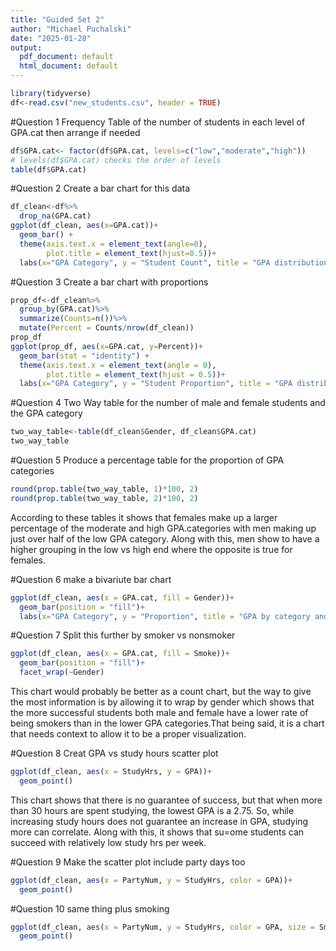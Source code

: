 ```yaml
---
title: "Guided Set 2"
author: "Michael Puchalski"
date: "2025-01-28"
output:
  pdf_document: default
  html_document: default
---
```


```r
library(tidyverse)
df<-read.csv("new_students.csv", header = TRUE)
```


#Question 1
Frequency Table of the number of students in each level of GPA.cat then arrange if needed

```r
df$GPA.cat<- factor(df$GPA.cat, levels=c("low","moderate","high"))
# levels(df$GPA.cat) checks the order of levels
table(df$GPA.cat)
```


#Question 2
Create a bar chart for this data

```r
df_clean<-df%>%
  drop_na(GPA.cat)
ggplot(df_clean, aes(x=GPA.cat))+
  geom_bar() +
  theme(axis.text.x = element_text(angle=0),
        plot.title = element_text(hjust=0.5))+
  labs(x="GPA Category", y = "Student Count", title = "GPA distribution")
```

#Question 3
Create a bar chart with proportions
```r
prop_df<-df_clean%>%
  group_by(GPA.cat)%>%
  summarize(Counts=n())%>%
  mutate(Percent = Counts/nrow(df_clean))
prop_df
ggplot(prop_df, aes(x=GPA.cat, y=Percent))+
  geom_bar(stat = "identity") +
  theme(axis.text.x = element_text(angle = 0),
        plot.title = element_text(hjust = 0.5))+
  labs(x="GPA Category", y = "Student Proportion", title = "GPA distribution proportions")

```

#Question 4
Two Way table for the number of male and female students and the GPA category

```r
two_way_table<-table(df_clean$Gender, df_clean$GPA.cat)
two_way_table
```

#Question 5
Produce a percentage table for the proportion of GPA categories
```r
round(prop.table(two_way_table, 1)*100, 2)
round(prop.table(two_way_table, 2)*100, 2)
```
According to these tables it shows that females make up a larger percentage of the moderate and high GPA.categories with men making up just over half of the low GPA category. Along with this, men show to have a higher grouping in the low vs high end where the opposite is true for females.

#Question 6
make a bivariute bar chart
```r
ggplot(df_clean, aes(x = GPA.cat, fill = Gender))+
  geom_bar(position = "fill")+
  labs(x="GPA Category", y = "Proportion", title = "GPA by category and gender")
```

#Question 7 
Split this further by smoker vs nonsmoker
```r
ggplot(df_clean, aes(x = GPA.cat, fill = Smoke))+
  geom_bar(position = "fill")+
  facet_wrap(~Gender)
```

This chart would probably be better as a count chart, but the way to give the most information is by allowing it to wrap by gender which shows that the more successful students both male and female have a lower rate of being smokers than in the lower GPA categories.That being said, it is a chart that needs context to allow it to be a proper visualization.

#Question 8
Creat GPA vs study hours scatter plot
```r
ggplot(df_clean, aes(x = StudyHrs, y = GPA))+
  geom_point()
```
This chart shows that there is no guarantee of success, but that when more than 30 hours are spent studying, the lowest GPA is a 2.75. So, while increasing study hours does not guarantee an increase in GPA, studying more can correlate. Along with this, it shows that su=ome students can succeed with relatively low study hrs per week.

#Question 9 
Make the scatter plot include party days too
```r
ggplot(df_clean, aes(x = PartyNum, y = StudyHrs, color = GPA))+
  geom_point()
```

#Question 10
same thing plus smoking

```r
ggplot(df_clean, aes(x = PartyNum, y = StudyHrs, color = GPA, size = Smoke))+
  geom_point()
```

